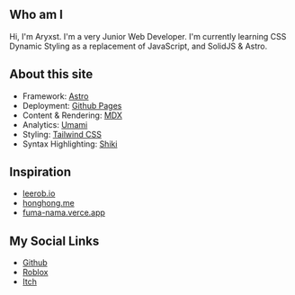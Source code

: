 ## Who am I

Hi, I'm Aryxst. I'm a very Junior Web Developer. I'm currently learning CSS Dynamic Styling as a replacement of JavaScript, and SolidJS & Astro.

## About this site

- Framework: [Astro](https://astro.build)
- Deployment: [Github Pages](https://pages.github.com/)
- Content & Rendering: [MDX](https://mdxjs.com/)
- Analytics: [Umami](https://github.com/umami-software/umami)
- Styling: [Tailwind CSS](https://tailwindcss.com/)
- Syntax Highlighting: [Shiki](https://github.com/shikijs/shiki)

## Inspiration

- [leerob.io](https://leerob.io)
- [honghong.me](https://honghong.me/)
- [fuma-nama.verce.app](https://fuma-nama.vercel.app/)

## My Social Links

- [Github](https://github.com/aryxst)
- [Roblox](https://roblox.com/users/2684480151/profile)
- [Itch](https://itch.io/profile/aryxst)
